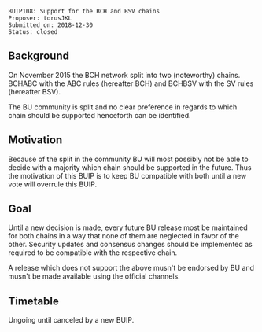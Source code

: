 <pre>
BUIP108: Support for the BCH and BSV chains
Proposer: torusJKL
Submitted on: 2018-12-30
Status: closed
</pre>

==Background==
On November 2015 the BCH network split into two (noteworthy) chains.
BCHABC with the ABC rules (hereafter BCH) and BCHBSV with the SV rules (hereafter BSV).

The BU community is split and no clear preference in regards to which chain should be supported henceforth can be identified.

==Motivation==
Because of the split in the community BU will most possibly not be able to decide with a majority which chain should be supported in the future.
Thus the motivation of this BUIP is to keep BU compatible with both until a new vote will overrule this BUIP.

==Goal==
Until a new decision is made, every future BU release most be maintained for both chains in a way that none of them are neglected in favor of the other.
Security updates and consensus changes should be implemented as required to be compatible with the respective chain.

A release which does not support the above musn't be endorsed by BU and musn't be made available using the official channels.

==Timetable==
Ungoing until canceled by a new BUIP.


